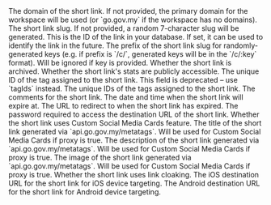 <ParamField body="domain" type="string">
  The domain of the short link. If not provided, the primary domain for the
  workspace will be used (or `go.gov.my` if the workspace has no domains).
</ParamField>

<ParamField body="key" type="string">
  The short link slug. If not provided, a random 7-character slug will be
  generated.
</ParamField>

<ParamField body="externalId" type="string | null">
  This is the ID of the link in your database. If set, it can be used to
  identify the link in the future.
</ParamField>

<ParamField body="prefix" type="string">
  The prefix of the short link slug for randomly-generated keys (e.g. if prefix
  is `/c/`, generated keys will be in the `/c/:key` format). Will be ignored if
  key is provided.
</ParamField>

<ParamField body="archived" type="boolean" default={false}>
  Whether the short link is archived.
</ParamField>

<ParamField body="publicStats" type="boolean" default={false}>
  Whether the short link's stats are publicly accessible.
</ParamField>

<ParamField body="tagId" type="string | null">
  The unique ID of the tag assigned to the short link. This field is deprecated
  – use `tagIds` instead.
</ParamField>

<ParamField body="tagIds" type="string">
  The unique IDs of the tags assigned to the short link.
</ParamField>

<ParamField body="comments" type="string | null">
  The comments for the short link.
</ParamField>

<ParamField body="expiresAt" type="string | null">
  The date and time when the short link will expire at.
</ParamField>

<ParamField body="expiredUrl" type="string | null">
  The URL to redirect to when the short link has expired.
</ParamField>

<ParamField body="password" type="string | null">
  The password required to access the destination URL of the short link.
</ParamField>

<ParamField body="proxy" type="boolean" default={false}>
  Whether the short link uses Custom Social Media Cards feature.
</ParamField>

<ParamField body="title" type="string | null">
  The title of the short link generated via `api.go.gov.my/metatags`. Will be used
  for Custom Social Media Cards if proxy is true.
</ParamField>

<ParamField body="description" type="string | null">
  The description of the short link generated via `api.go.gov.my/metatags`. Will be
  used for Custom Social Media Cards if proxy is true.
</ParamField>

<ParamField body="image" type="string | null">
  The image of the short link generated via `api.go.gov.my/metatags`. Will be used
  for Custom Social Media Cards if proxy is true.
</ParamField>

<ParamField body="rewrite" type="boolean" default={false}>
  Whether the short link uses link cloaking.
</ParamField>

<ParamField body="ios" type="string | null">
  The iOS destination URL for the short link for iOS device targeting.
</ParamField>

<ParamField body="android" type="string | null">
  The Android destination URL for the short link for Android device targeting.
</ParamField>
